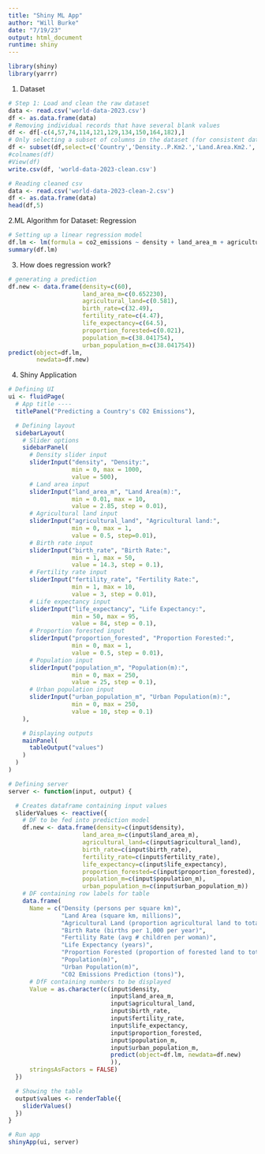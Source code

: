 ---
title: "Shiny ML App"
author: "Will Burke"
date: "7/19/23"
output: html_document
runtime: shiny
---

```{r, include=FALSE}
library(shiny)
library(yarrr)
```

1. Dataset
```{r eval=FALSE, include=FALSE}
# Step 1: Load and clean the raw dataset
data <- read.csv('world-data-2023.csv')
df <- as.data.frame(data)
# Removing individual records that have several blank values
df <- df[-c(4,57,74,114,121,129,134,150,164,182),]
# Only selecting a subset of columns in the dataset (for consistent data)
df <- subset(df,select=c('Country','Density..P.Km2.','Land.Area.Km2.', 'Agricultural.Land....', 'Birth.Rate', 'Co2.Emissions', 'Fertility.Rate', 'Forested.Area....', 'Life.expectancy', 'Population', 'Urban_population'))
#colnames(df)
#View(df)
write.csv(df, 'world-data-2023-clean.csv')
```

```{r}
# Reading cleaned csv
data <- read.csv('world-data-2023-clean-2.csv')
df <- as.data.frame(data)
head(df,5)
```

2.ML Algorithm for Dataset: Regression
```{r echo=TRUE}
# Setting up a linear regression model
df.lm <- lm(formula = co2_emissions ~ density + land_area_m + agricultural_land + birth_rate + fertility_rate + life_expectancy + proportion_forested + population_m + urban_population_m, data=df)
summary(df.lm)
```

3. How does regression work?

```{r echo=TRUE}
# generating a prediction
df.new <- data.frame(density=c(60),
                     land_area_m=c(0.652230),
                     agricultural_land=c(0.581),
                     birth_rate=c(32.49),
                     fertility_rate=c(4.47),
                     life_expectancy=c(64.5),
                     proportion_forested=c(0.021),
                     population_m=c(38.041754),
                     urban_population_m=c(38.041754))
predict(object=df.lm,
        newdata=df.new)
```
4. Shiny Application
```{r echo=FALSE}
# Defining UI
ui <- fluidPage(
  # App title ----
  titlePanel("Predicting a Country's C02 Emissions"),

  # Defining layout
  sidebarLayout(
    # Slider options
    sidebarPanel(
      # Density slider input
      sliderInput("density", "Density:",
                  min = 0, max = 1000,
                  value = 500),
      # Land area input
      sliderInput("land_area_m", "Land Area(m):",
                  min = 0.01, max = 10,
                  value = 2.85, step = 0.01),
      # Agricultural land input
      sliderInput("agricultural_land", "Agricultural land:",
                  min = 0, max = 1,
                  value = 0.5, step=0.01),
      # Birth rate input
      sliderInput("birth_rate", "Birth Rate:",
                  min = 1, max = 50,
                  value = 14.3, step = 0.1),
      # Fertility rate input
      sliderInput("fertility_rate", "Fertility Rate:",
                  min = 1, max = 10,
                  value = 3, step = 0.01),
      # Life expectancy input
      sliderInput("life_expectancy", "Life Expectancy:",
                  min = 50, max = 95,
                  value = 84, step = 0.1),
      # Proportion forested input
      sliderInput("proportion_forested", "Proportion Forested:",
                  min = 0, max = 1,
                  value = 0.5, step = 0.01),
      # Population input
      sliderInput("population_m", "Population(m):",
                  min = 0, max = 250,
                  value = 25, step = 0.1),
      # Urban population input
      sliderInput("urban_population_m", "Urban Population(m):",
                  min = 0, max = 250,
                  value = 10, step = 0.1)
    ),

    # Displaying outputs
    mainPanel(
      tableOutput("values")
    )
  )
)

# Defining server
server <- function(input, output) {

  # Creates dataframe containing input values
  sliderValues <- reactive({
    # DF to be fed into prediction model
    df.new <- data.frame(density=c(input$density),
                     land_area_m=c(input$land_area_m),
                     agricultural_land=c(input$agricultural_land),
                     birth_rate=c(input$birth_rate),
                     fertility_rate=c(input$fertility_rate),
                     life_expectancy=c(input$life_expectancy),
                     proportion_forested=c(input$proportion_forested),
                     population_m=c(input$population_m),
                     urban_population_m=c(input$urban_population_m))
    # DF containing row labels for table
    data.frame(
      Name = c("Density (persons per square km)",
               "Land Area (square km, millions)",
               "Agricultural Land (proportion agricultural land to total",
               "Birth Rate (births per 1,000 per year)",
               "Fertility Rate (avg # children per woman)",
               "Life Expectancy (years)",
               "Proportion Forested (proportion of forested land to total)",
               "Population(m)",
               "Urban Population(m)",
               "C02 Emissions Prediction (tons)"),
      # DfF containing numbers to be displayed
      Value = as.character(c(input$density,
                             input$land_area_m,
                             input$agricultural_land,
                             input$birth_rate,
                             input$fertility_rate,
                             input$life_expectancy,
                             input$proportion_forested,
                             input$population_m,
                             input$urban_population_m,
                             predict(object=df.lm, newdata=df.new)
                             )),
      stringsAsFactors = FALSE)
  })

  # Showing the table
  output$values <- renderTable({
    sliderValues()
  })
}

# Run app
shinyApp(ui, server)
```